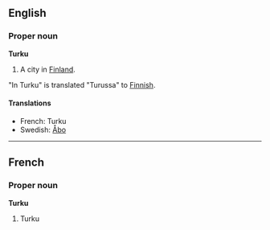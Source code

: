==English==
===Proper noun===
'''Turku'''

#A city in [[Finland]].

"In Turku" is translated "Turussa" to [[Finnish]].

====Translations====

*French: Turku
*Swedish: [[Åbo]]

----
==French==
===Proper noun===
'''Turku'''

#Turku